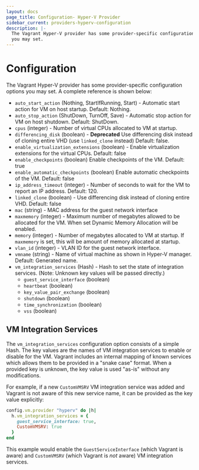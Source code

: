 ```yaml
---
layout: docs
page_title: Configuration- Hyper-V Provider
sidebar_current: providers-hyperv-configuration
description: |-
  The Vagrant Hyper-V provider has some provider-specific configuration options
  you may set.
---
```


# Configuration

The Vagrant Hyper-V provider has some provider-specific configuration options
you may set. A complete reference is shown below:

- `auto_start_action` (Nothing, StartIfRunning, Start) - Automatic start action for VM on host startup. Default: Nothing.
- `auto_stop_action` (ShutDown, TurnOff, Save) - Automatic stop action for VM on host shutdown. Default: ShutDown.
- `cpus` (integer) - Number of virtual CPUs allocated to VM at startup.
- `differencing_disk` (boolean) - **Deprecated** Use differencing disk instead of cloning entire VHD (use `linked_clone` instead) Default: false.
- `enable_virtualization_extensions` (boolean) - Enable virtualization extensions for the virtual CPUs. Default: false
- `enable_checkpoints` (boolean) Enable checkpoints of the VM. Default: true
- `enable_automatic_checkpoints` (boolean) Enable automatic checkpoints of the VM. Default: false
- `ip_address_timeout` (integer) - Number of seconds to wait for the VM to report an IP address. Default: 120.
- `linked_clone` (boolean) - Use differencing disk instead of cloning entire VHD. Default: false
- `mac` (string) - MAC address for the guest network interface
- `maxmemory` (integer) - Maximum number of megabytes allowed to be allocated for the VM. When set Dynamic Memory Allocation will be enabled.
- `memory` (integer) - Number of megabytes allocated to VM at startup. If `maxmemory` is set, this will be amount of memory allocated at startup.
- `vlan_id` (integer) - VLAN ID for the guest network interface.
- `vmname` (string) - Name of virtual machine as shown in Hyper-V manager. Default: Generated name.
- `vm_integration_services` (Hash) - Hash to set the state of integration services. (Note: Unknown key values will be passed directly.)
  - `guest_service_interface` (boolean)
  - `heartbeat` (boolean)
  - `key_value_pair_exchange` (boolean)
  - `shutdown` (boolean)
  - `time_synchronization` (boolean)
  - `vss` (boolean)

## VM Integration Services

The `vm_integration_services` configuration option consists of a simple Hash. The key values are the
names of VM integration services to enable or disable for the VM. Vagrant includes an internal
mapping of known services which allows them to be provided in a "snake case" format. When a provided
key is unknown, the key value is used "as-is" without any modifications.

For example, if a new `CustomVMSRV` VM integration service was added and Vagrant is not aware of this
new service name, it can be provided as the key value explicitly:

```ruby
config.vm.provider "hyperv" do |h|
  h.vm_integration_services = {
    guest_service_interface: true,
    CustomVMSRV: true
  }
end
```

This example would enable the `GuestServiceInterface` (which Vagrant is aware) and `CustomVMSRV` (which
Vagrant is _not_ aware) VM integration services.

